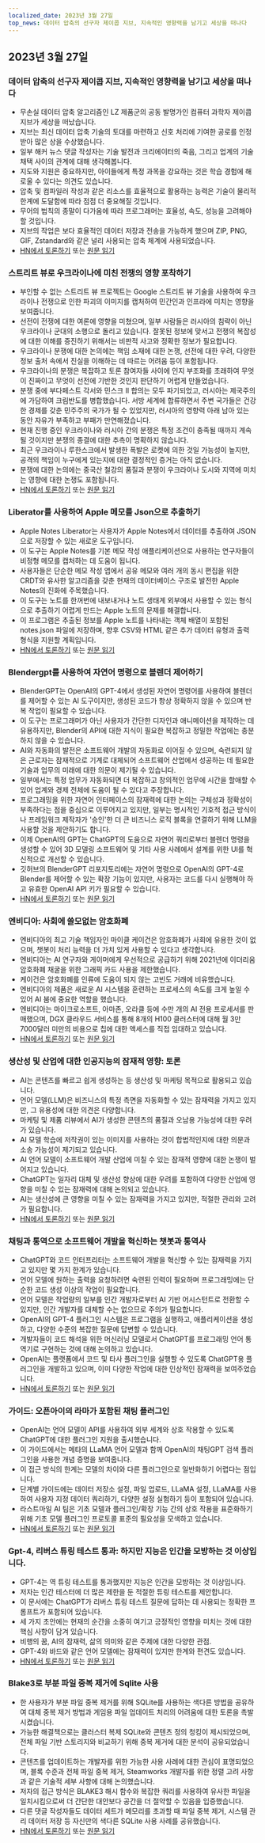 ```yaml
---
localized_date: 2023년 3월 27일
top_news: 데이터 압축의 선구자 제이콥 지브, 지속적인 영향력을 남기고 세상을 떠나다
---
```




<CallToAction />

<Steps>

## 2023년 3월 27일

### 데이터 압축의 선구자 제이콥 지브, 지속적인 영향력을 남기고 세상을 떠나다

- 무손실 데이터 압축 알고리즘인 LZ 제품군의 공동 발명가인 컴퓨터 과학자 제이콥 지브가 세상을 떠났습니다.
- 지브는 최신 데이터 압축 기술의 토대를 마련하고 신호 처리에 기여한 공로를 인정받아 많은 상을 수상했습니다.
- 일부 해커 뉴스 댓글 작성자는 기술 발전과 크리에이터의 죽음, 그리고 업계의 기술 채택 사이의 관계에 대해 생각해봅니다.
- 지도와 지원은 중요하지만, 아이들에게 특정 과목을 강요하는 것은 학습 경험에 해로울 수 있다는 의견도 있습니다.
- 압축 및 컴파일러 작성과 같은 리소스를 효율적으로 활용하는 능력은 기술이 물리적 한계에 도달함에 따라 점점 더 중요해질 것입니다.
- 무어의 법칙의 종말이 다가옴에 따라 프로그래머는 효율성, 속도, 성능을 고려해야 할 것입니다.
- 지브의 작업은 보다 효율적인 데이터 저장과 전송을 가능하게 했으며 ZIP, PNG, GIF, Zstandard와 같은 널리 사용되는 압축 체계에 사용되었습니다.
- [HN에서 토론하기](http://news.ycombinator.com/item?id=35316836) 또는 [원문 읽기](https://twitter.com/erlichya/status/1639973591214182400)

### 스트리트 뷰로 우크라이나에 미친 전쟁의 영향 포착하기

- 부인할 수 없는 스트리트 뷰 프로젝트는 Google 스트리트 뷰 기술을 사용하여 우크라이나 전쟁으로 인한 파괴의 이미지를 캡처하여 민간인과 인프라에 미치는 영향을 보여줍니다.
- 선전이 전쟁에 대한 여론에 영향을 미쳤으며, 일부 사람들은 러시아의 침략이 아닌 우크라이나 군대의 소행으로 돌리고 있습니다. 잘못된 정보에 맞서고 전쟁의 복잡성에 대한 이해를 증진하기 위해서는 비판적 사고와 정확한 정보가 필요합니다.
- 우크라이나 분쟁에 대한 논의에는 책임 소재에 대한 논쟁, 선전에 대한 우려, 다양한 정보 출처 속에서 진실을 이해하는 데 따르는 어려움 등이 포함됩니다.
- 우크라이나의 분쟁은 복잡하고 토론 참여자들 사이에 인지 부조화를 초래하여 무엇이 진짜이고 무엇이 선전에 기반한 것인지 판단하기 어렵게 만들었습니다.
- 분쟁 중에 부다페스트 각서와 민스크 II 합의는 모두 파기되었고, 러시아는 제국주의에 가담하여 크림반도를 병합했습니다. 서방 세계에 합류하면서 주변 국가들은 건강한 경제를 갖춘 민주주의 국가가 될 수 있었지만, 러시아의 영향력 아래 남아 있는 동안 자유가 부족하고 부패가 만연해졌습니다.
- 현재 진행 중인 우크라이나와 러시아 간의 분쟁은 특정 조건이 충족될 때까지 계속될 것이지만 분쟁의 종결에 대한 추측이 명확하지 않습니다.
- 최근 우크라이나 루한스크에서 발생한 폭발은 로켓에 의한 것일 가능성이 높지만, 공격의 책임이 누구에게 있는지에 대한 결정적인 증거는 아직 없습니다.
- 분쟁에 대한 논의에는 중국산 철강의 품질과 분쟁이 우크라이나 도시와 지역에 미치는 영향에 대한 논쟁도 포함됩니다.
- [HN에서 토론하기](http://news.ycombinator.com/item?id=35312352) 또는 [원문 읽기](https://theundeniablestreetview.com/)

### Liberator를 사용하여 Apple 메모를 Json으로 추출하기

- Apple Notes Liberator는 사용자가 Apple Notes에서 데이터를 추출하여 JSON으로 저장할 수 있는 새로운 도구입니다.
- 이 도구는 Apple Notes를 기본 메모 작성 애플리케이션으로 사용하는 연구자들이 비정형 메모를 캡처하는 데 도움이 됩니다.
- 사용자들은 단순한 메모 작성 앱에서 공유 메모와 여러 개의 동시 편집을 위한 CRDT와 유사한 알고리즘을 갖춘 현재의 데이터베이스 구조로 발전한 Apple Notes의 진화에 주목했습니다.
- 이 도구는 노트를 한꺼번에 내보내거나 노트 생태계 외부에서 사용할 수 있는 형식으로 추출하기 어렵게 만드는 Apple 노트의 문제를 해결합니다.
- 이 프로그램은 추출된 정보를 Apple 노트를 나타내는 객체 배열이 포함된 notes.json 파일에 저장하며, 향후 CSV와 HTML 같은 추가 데이터 유형과 출력 형식을 지원할 계획입니다.
- [HN에서 토론하기](http://news.ycombinator.com/item?id=35316679) 또는 [원문 읽기](https://github.com/HamburgChimps/apple-notes-liberator)

### Blendergpt를 사용하여 자연어 명령으로 블렌더 제어하기

- BlenderGPT는 OpenAI의 GPT-4에서 생성된 자연어 명령어를 사용하여 블렌더를 제어할 수 있는 AI 도구이지만, 생성된 코드가 항상 정확하지 않을 수 있으며 반복 작업이 필요할 수 있습니다.
- 이 도구는 프로그래머가 아닌 사용자가 간단한 디자인과 애니메이션을 제작하는 데 유용하지만, Blender의 API에 대한 지식이 필요한 복잡하고 정밀한 작업에는 충분하지 않을 수 있습니다.
- AI와 자동화의 발전은 소프트웨어 개발의 자동화로 이어질 수 있으며, 숙련되지 않은 근로자는 잠재적으로 기계로 대체되어 소프트웨어 산업에서 성공하는 데 필요한 기술과 업무의 미래에 대한 의문이 제기될 수 있습니다.
- 일부에서는 특정 업무가 자동화되면 더 복잡하고 창의적인 업무에 시간을 할애할 수 있어 업계와 경제 전체에 도움이 될 수 있다고 주장합니다.
- 프로그래밍을 위한 자연어 인터페이스의 잠재력에 대한 논의는 구체성과 정확성이 부족하다는 점을 중심으로 이루어지고 있지만, 일부는 명시적인 기호적 접근 방식이나 프레임워크 제작자가 '승인'한 더 큰 비즈니스 로직 블록을 연결하기 위해 LLM을 사용할 것을 제안하기도 합니다.
- 이제 OpenAI의 GPT는 ChatGPT의 도움으로 자연어 쿼리로부터 블렌더 명령을 생성할 수 있어 3D 모델링 소프트웨어 및 기타 사용 사례에서 설계를 위한 UI를 혁신적으로 개선할 수 있습니다.
- 깃허브의 BlenderGPT 리포지토리에는 자연어 명령으로 OpenAI의 GPT-4로 Blender를 제어할 수 있는 확장 기능이 있지만, 사용자는 코드를 다시 실행해야 하고 유효한 OpenAI API 키가 필요할 수 있습니다.
- [HN에서 토론하기](http://news.ycombinator.com/item?id=35320571) 또는 [원문 읽기](https://github.com/gd3kr/BlenderGPT)

### 엔비디아: 사회에 쓸모없는 암호화폐

- 엔비디아의 최고 기술 책임자인 마이클 케이건은 암호화폐가 사회에 유용한 것이 없으며, 챗봇이 처리 능력을 더 가치 있게 사용할 수 있다고 생각합니다.
- 엔비디아는 AI 연구자와 게이머에게 우선적으로 공급하기 위해 2021년에 이더리움 암호화폐 채굴을 위한 그래픽 카드 사용을 제한했습니다.
- 케이건은 암호화폐를 인류에 도움이 되지 않는 고빈도 거래에 비유했습니다.
- 엔비디아의 제품은 새로운 AI 시스템을 훈련하는 프로세스의 속도를 크게 높일 수 있어 AI 붐에 중요한 역할을 했습니다.
- 엔비디아는 마이크로소프트, 아마존, 오라클 등에 수만 개의 AI 전용 프로세서를 판매했으며, DGX 클라우드 서비스를 통해 8개의 H100 클러스터에 대해 월 3만7000달러 미만의 비용으로 칩에 대한 액세스를 직접 임대하고 있습니다.
- [HN에서 토론하기](http://news.ycombinator.com/item?id=35317464) 또는 [원문 읽기](https://www.theguardian.com/technology/2023/mar/26/cryptocurrencies-add-nothing-useful-to-society-nvidia-chatbots-processing-crypto-mining)

### 생산성 및 산업에 대한 인공지능의 잠재적 영향: 토론

- AI는 콘텐츠를 빠르고 쉽게 생성하는 등 생산성 및 마케팅 목적으로 활용되고 있습니다.
- 언어 모델(LLM)은 비즈니스의 특정 측면을 자동화할 수 있는 잠재력을 가지고 있지만, 그 유용성에 대한 의견은 다양합니다.
- 마케팅 및 제품 리뷰에서 AI가 생성한 콘텐츠의 품질과 오남용 가능성에 대한 우려가 있습니다.
- AI 모델 학습에 저작권이 있는 이미지를 사용하는 것이 합법적인지에 대한 의문과 소송 가능성이 제기되고 있습니다.
- AI 언어 모델이 소프트웨어 개발 산업에 미칠 수 있는 잠재적 영향에 대한 논쟁이 벌어지고 있습니다.
- ChatGPT는 일자리 대체 및 생산성 향상에 대한 우려를 포함하여 다양한 산업에 영향을 미칠 수 있는 잠재력에 대해 논의되고 있습니다.
- AI는 생산성에 큰 영향을 미칠 수 있는 잠재력을 가지고 있지만, 적절한 관리와 고려가 필요합니다.
- [HN에서 토론하기](http://news.ycombinator.com/item?id=35312694) 또는 [원문 읽기](https://oneusefulthing.substack.com/p/superhuman-what-can-ai-do-in-30-minutes)

### 채팅과 통역으로 소프트웨어 개발을 혁신하는 챗봇과 통역사

- ChatGPT와 코드 인터프리터는 소프트웨어 개발을 혁신할 수 있는 잠재력을 가지고 있지만 몇 가지 한계가 있습니다.
- 언어 모델에 원하는 출력을 요청하려면 숙련된 인력이 필요하며 프로그래밍에는 단순한 코드 생성 이상의 작업이 필요합니다.
- 언어 모델은 작업량의 일부를 인간 개발자로부터 AI 기반 어시스턴트로 전환할 수 있지만, 인간 개발자를 대체할 수는 없으므로 주의가 필요합니다.
- OpenAI의 GPT-4 플러그인 시스템은 프로그램을 실행하고, 애플리케이션을 생성하고, 다양한 수준의 복잡한 질문에 답변할 수 있습니다.
- 개발자들이 코드 해석을 위한 머신러닝 모델로서 ChatGPT를 프로그래밍 언어 통역기로 구현하는 것에 대해 논의하고 있습니다.
- OpenAI는 플랫폼에서 코드 및 타사 플러그인을 실행할 수 있도록 ChatGPT용 플러그인을 개발하고 있으며, 이미 다양한 작업에 대한 인상적인 잠재력을 보여주었습니다.
- [HN에서 토론하기](http://news.ycombinator.com/item?id=35312609) 또는 [원문 읽기](https://andrewmayneblog.wordpress.com/2023/03/23/chatgpt-code-interpreter-magic/)

### 가이드: 오픈아이의 라마가 포함된 채팅 플러그인

- OpenAI는 언어 모델이 API를 사용하여 외부 세계와 상호 작용할 수 있도록 ChatGPT에 대한 플러그인 지원을 출시했습니다.
- 이 가이드에서는 메타의 LLaMA 언어 모델과 함께 OpenAI의 채팅GPT 검색 플러그인을 사용한 개념 증명을 보여줍니다.
- 이 접근 방식의 한계는 모델의 차이와 다른 플러그인으로 일반화하기 어렵다는 점입니다.
- 단계별 가이드에는 데이터 저장소 설정, 파일 업로드, LLaMA 설정, LLaMA를 사용하여 사용자 지정 데이터 쿼리하기, 다양한 설정 실험하기 등이 포함되어 있습니다.
- 라스트마일 AI 팀은 기초 모델과 플러그인/확장 기능 간의 상호 작용을 표준화하기 위해 기초 모델 플러그인 프로토콜 표준의 필요성을 모색하고 있습니다.
- [HN에서 토론하기](http://news.ycombinator.com/item?id=35315542) 또는 [원문 읽기](https://blog.lastmileai.dev/using-openais-retrieval-plugin-with-llama-d2e0b6732f14)

### Gpt-4, 리버스 튜링 테스트 통과: 하지만 지능은 인간을 모방하는 것 이상입니다.

- GPT-4는 역 튜링 테스트를 통과했지만 지능은 인간을 모방하는 것 이상입니다.
- 저자는 인간 테스터에 더 많은 제한을 둔 적절한 튜링 테스트를 제안합니다.
- 이 문서에는 ChatGPT가 리버스 튜링 테스트 질문에 답하는 데 사용되는 정확한 프롬프트가 포함되어 있습니다.
- 세 가지 초안에는 현재의 순간을 소중히 여기고 긍정적인 영향을 미치는 것에 대한 핵심 사항이 담겨 있습니다.
- 비행의 꿈, AI의 잠재력, 삶의 의미와 같은 주제에 대한 다양한 관점.
- GPT-4와 바드와 같은 언어 모델에는 잠재력이 있지만 한계와 편견도 있습니다.
- [HN에서 토론하기](http://news.ycombinator.com/item?id=35313171) 또는 [원문 읽기](https://gist.github.com/rain-1/3bf56122b0ebeac929dff0f881ee8e4c)

### Blake3로 부분 파일 중복 제거에 Sqlite 사용

- 한 사용자가 부분 파일 중복 제거를 위해 SQLite를 사용하는 색다른 방법을 공유하여 대체 중복 제거 방법과 게임용 파일 업데이트 처리의 어려움에 대한 토론을 촉발시켰습니다.
- 가능한 해결책으로는 클러스터 복제 SQLite와 콘텐츠 정의 청킹이 제시되었으며, 전체 파일 기반 스토리지와 비교하기 위해 중복 제거에 대한 분석이 공유되었습니다.
- 콘텐츠를 업데이트하는 개발자를 위한 가능한 사용 사례에 대한 관심이 표명되었으며, 블록 수준과 전체 파일 중복 제거, Steamworks 개발자를 위한 정렬 고려 사항과 같은 기술적 세부 사항에 대해 논의했습니다.
- 저자의 접근 방식은 BLAKE3 해시 함수와 복잡한 쿼리를 사용하여 유사한 파일을 일치시킴으로써 더 간단한 대안보다 공간을 더 절약할 수 있음을 입증했습니다.
- 다른 댓글 작성자들도 데이터 세트가 메모리를 초과할 때 파일 중복 제거, 시스템 관리 데이터 저장 등 자신만의 색다른 SQLite 사용 사례를 공유했습니다.
- [HN에서 토론하기](http://news.ycombinator.com/item?id=35317419) 또는 [원문 읽기](https://sqlite.org/forum/forumpost/7fecf11e42c71a91?raw)

</Steps>
